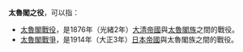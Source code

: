 '''太魯閣之役'''，可以指：
*[[太魯閣戰役|太魯閣戰役]]，是1876年（光緒2年）[[大清帝國|大清帝國]]與[[太魯閣族|太魯閣族]]之間的戰役。
*[[太魯閣戰爭|太魯閣戰爭]]，是1914年（大正3年）[[日本帝國|日本帝國]]與太魯閣族之間的戰役。

{{Disambiguation|Cat=五字亚洲战事消歧义}}